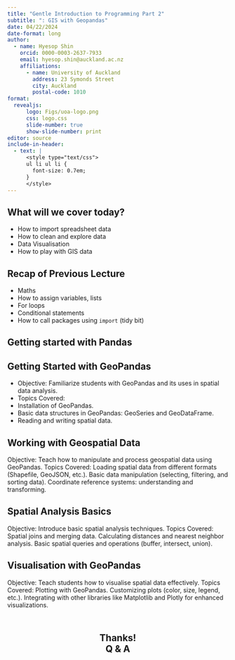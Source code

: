 ```yaml
---
title: "Gentle Introduction to Programming Part 2"
subtitle: ": GIS with Geopandas"
date: 04/22/2024
date-format: long
author:
  - name: Hyesop Shin
    orcid: 0000-0003-2637-7933
    email: hyesop.shin@auckland.ac.nz
    affiliations:
      - name: University of Auckland
        address: 23 Symonds Street
        city: Auckland
        postal-code: 1010
format: 
  revealjs:
      logo: Figs/uoa-logo.png
      css: logo.css
      slide-number: true
      show-slide-number: print
editor: source
include-in-header:
  - text: |
      <style type="text/css">
      ul li ul li {
        font-size: 0.7em;
      }
      </style>
---
```


## What will we cover today?

-   How to import spreadsheet data
-   How to clean and explore data
-   Data Visualisation
-   How to play with GIS data

::: notes
:::

## Recap of Previous Lecture

-   Maths
-   How to assign variables, lists
-   For loops
-   Conditional statements
-   How to call packages using `import` (tidy bit)


## Getting started with Pandas




## Getting Started with GeoPandas
* Objective: Familiarize students with GeoPandas and its uses in spatial data analysis.
* Topics Covered:
* Installation of GeoPandas.
* Basic data structures in GeoPandas: GeoSeries and GeoDataFrame.
* Reading and writing spatial data.

## Working with Geospatial Data
Objective: Teach how to manipulate and process geospatial data using GeoPandas.
Topics Covered:
Loading spatial data from different formats (Shapefile, GeoJSON, etc.).
Basic data manipulation (selecting, filtering, and sorting data).
Coordinate reference systems: understanding and transforming.

## Spatial Analysis Basics
Objective: Introduce basic spatial analysis techniques.
Topics Covered:
Spatial joins and merging data.
Calculating distances and nearest neighbor analysis.
Basic spatial queries and operations (buffer, intersect, union).

## Visualisation with GeoPandas
Objective: Teach students how to visualise spatial data effectively.
Topics Covered:
Plotting with GeoPandas.
Customizing plots (color, size, legend, etc.).
Integrating with other libraries like Matplotlib and Plotly for enhanced visualizations.




## <br> Thanks! <br> Q & A {style="text-align: center;"}
